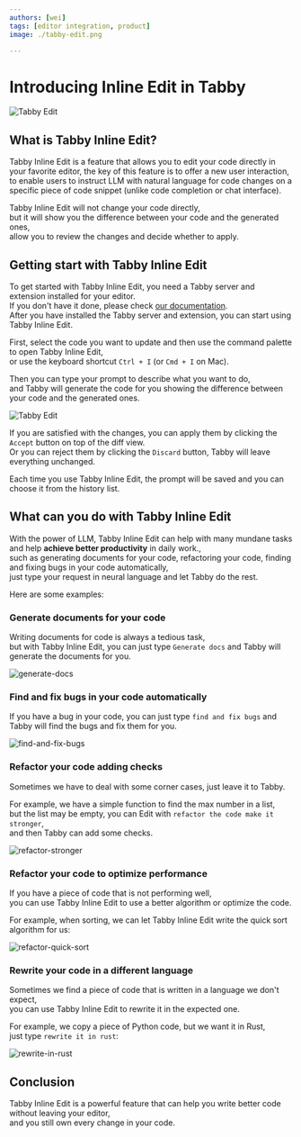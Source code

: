 ```yaml
---
authors: [wei]
tags: [editor integration, product]
image: ./tabby-edit.png

---
```



# Introducing Inline Edit in Tabby

![Tabby Edit](./tabby-edit.png)

## What is Tabby Inline Edit?  
  
Tabby Inline Edit is a feature that allows you to edit your code directly in your favorite editor,
the key of this feature is to offer a new user interaction,
to enable users to instruct LLM with natural language for code changes on a specific piece of code snippet
(unlike code completion or chat interface).
  
Tabby Inline Edit will not change your code directly,  
but it will show you the difference between your code and the generated ones,  
allow you to review the changes and decide whether to apply.  
  
  
## Getting start with Tabby Inline Edit  
  
To get started with Tabby Inline Edit, you need a Tabby server and extension installed for your editor.  
If you don't have it done, please check [our documentation](https://tabby.tabbyml.com/docs/welcome/).  
After you have installed the Tabby server and extension, you can start using Tabby Inline Edit.  
  
First, select the code you want to update and then use the command palette to open Tabby Inline Edit,  
or use the keyboard shortcut `Ctrl + I` (or `Cmd + I` on Mac).  
  
Then you can type your prompt to describe what you want to do,  
and Tabby will generate the code for you showing the difference between your code and the generated ones.  
  
![Tabby Edit](./tabby-edit.png)  
  
If you are satisfied with the changes, you can apply them by clicking the `Accept` button on top of the diff view.  
Or you can reject them by clicking the `Discard` button, Tabby will leave everything unchanged.  
  
Each time you use Tabby Inline Edit, the prompt will be saved and you can choose it from the history list.  
  
## What can you do with Tabby Inline Edit  
  
With the power of LLM, Tabby Inline Edit can help with many mundane tasks and help **achieve better productivity** in daily work.,  
such as generating documents for your code, refactoring your code, finding and fixing bugs in your code automatically,  
just type your request in neural language and let Tabby do the rest.  
  
Here are some examples:  
  
### Generate documents for your code  
  
Writing documents for code is always a tedious task,  
but with Tabby Inline Edit, you can just type `Generate docs` and Tabby will generate the documents for you.  
  
![generate-docs](./generate-docs.gif)  
  
### Find and fix bugs in your code automatically  
  
If you have a bug in your code, you can just type `find and fix bugs` and Tabby will find the bugs and fix them for you.  
  
![find-and-fix-bugs](./find-and-fix-bugs.gif)  
  
### Refactor your code adding checks  
  
Sometimes we have to deal with some corner cases, just leave it to Tabby.  
  
For example, we have a simple function to find the max number in a list,  
but the list may be empty, you can Edit with `refactor the code make it stronger`,  
and then Tabby can add some checks.  
  
![refactor-stronger](refactor-stronger.gif)  
  
### Refactor your code to optimize performance  
  
If you have a piece of code that is not performing well,  
you can use Tabby Inline Edit to use a better algorithm or optimize the code.  
  
For example, when sorting, we can let Tabby Inline Edit write the quick sort algorithm for us:  
  
![refactor-quick-sort](refactor-quick-sort.gif)  
  
### Rewrite your code in a different language  
  
Sometimes we find a piece of code that is written in a language we don't expect,  
you can use Tabby Inline Edit to rewrite it in the expected one.  
  
For example, we copy a piece of Python code, but we want it in Rust,  
just type `rewrite it in rust`:  
  
![rewrite-in-rust](rewrite-in-rust.gif)  
  
## Conclusion  
  
Tabby Inline Edit is a powerful feature that can help you write better code without leaving your editor,  
and you still own every change in your code.